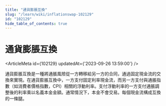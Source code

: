 ```yaml
---
title: "通貨膨脹互換"
slug: "/learn/wiki/inflationswap-102129"
id: "102129"
hide_table_of_contents: true
---
```



# 通貨膨脹互換

<ArticleMeta id={102129} updatedAt={'2023-09-26 13:59:00'} />
<div className='border-solid border-b border-t-0 my-4 border-[var(--ifm-color-gray-300)]' />

通貨膨脹互換是一種將通脹風險從一方轉移給另一方的合同，通過固定現金流的交換來實現。在通貨膨脹互換中，一方支付固定利率現金流，而另一方支付與通脹指數（如消費者價格指數，CPI）相關的浮動利率。支付浮動利率的一方支付通脹調整後的利率乘以名義本金金額。通常情況下，本金不會交易。每個現金流構成互換的一條腿。
